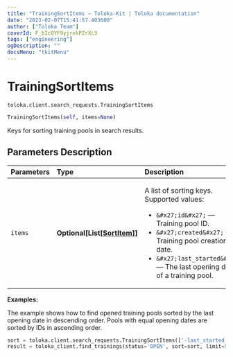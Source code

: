 ```yaml
---
title: "TrainingSortItems — Toloka-Kit | Toloka documentation"
date: "2023-02-07T15:41:57.403600"
author: ["Toloka Team"]
coverId: F_bIcOYF9yjrxkPZrXc3
tags: ["engineering"]
ogDescription: ""
docsMenu: "tkitMenu"
---
```


# TrainingSortItems
`toloka.client.search_requests.TrainingSortItems`

```python
TrainingSortItems(self, items=None)
```

Keys for sorting training pools in search results.

## Parameters Description

| Parameters | Type | Description |
| :----------| :----| :-----------|
`items`|**Optional\[List\[[SortItem](/docs/toloka-kit/reference/toloka.client.search_requests.TrainingSortItems.SortItem)\]\]**|<p>A list of sorting keys. Supported values:</p> <ul> <li>`&#x27;id&#x27;` — Training pool ID.</li> <li>`&#x27;created&#x27;` — Training pool creation date.</li> <li>`&#x27;last_started&#x27;` — The last opening date of a training pool.</li> </ul>

**Examples:**

The example shows how to find opened training pools sorted by the last opening date in descending order. Pools with equal opening dates are sorted by IDs in ascending order.

```python
sort = toloka.client.search_requests.TrainingSortItems(['-last_started', 'id'])
result = toloka_client.find_trainings(status='OPEN', sort=sort, limit=50)
```
